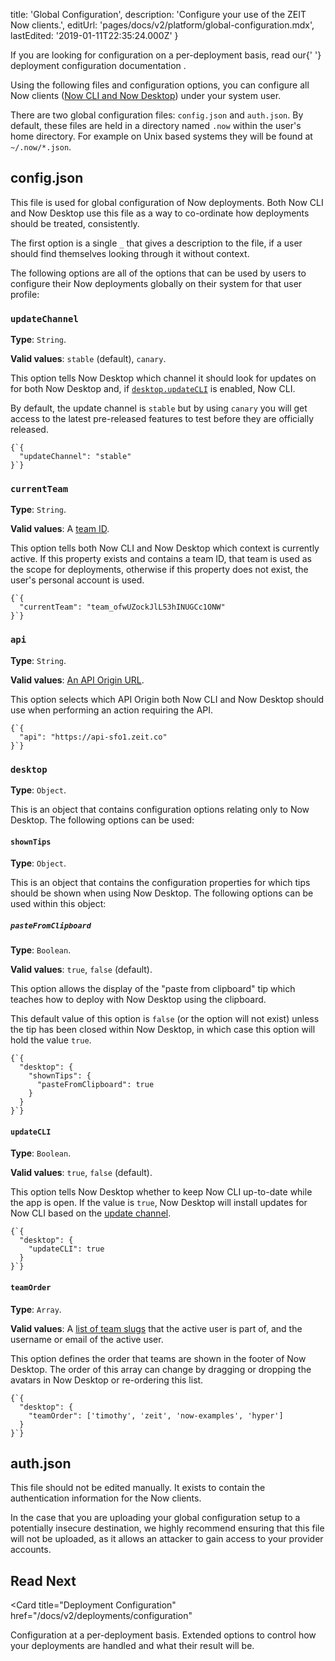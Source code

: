 
  title: 'Global Configuration',
  description: 'Configure your use of the ZEIT Now clients.',
  editUrl: 'pages/docs/v2/platform/global-configuration.mdx',
  lastEdited: '2019-01-11T22:35:24.000Z'
}

<Note>
  If you are looking for configuration on a per-deployment basis, read our{' '}
  <GenericLink href="/docs/v2/deployments/configuration">
    deployment configuration documentation
  </GenericLink>
  .
</Note>

Using the following files and configuration options, you can configure all Now clients ([Now CLI and Now Desktop](/docs/v2/getting-started/installation)) under your system user.

There are two global configuration files: `config.json` and `auth.json`. By default, these files are held in a directory named `.now` within the user's home directory. For example on Unix based systems they will be found at `~/.now/*.json`.

## config.json

This file is used for global configuration of Now deployments. Both Now CLI and Now Desktop use this file as a way to co-ordinate how deployments should be treated, consistently.

The first option is a single `_` that gives a description to the file, if a user should find themselves looking through it without context.

The following options are all of the options that can be used by users to configure their Now deployments globally on their system for that user profile:

### `updateChannel`

**Type**: `String`.

**Valid values**: `stable` (default), `canary`.

This option tells Now Desktop which channel it should look for updates on for both Now Desktop and, if [`desktop.updateCLI`](#updatecli) is enabled, Now CLI.

By default, the update channel is `stable` but by using `canary` you will get access to the latest pre-released features to test before they are officially released.

<Example>
  <Code lang="json">{`{
  "updateChannel": "stable"
}`}</Code>
</Example>

### `currentTeam`

**Type**: `String`.

**Valid values**: A [team ID](docs/api/#endpoints/teams/list-all-your-teams).

This option tells both Now CLI and Now Desktop which context is currently active. If this property exists and contains a team ID, that team is used as the scope for deployments, otherwise if this property does not exist, the user's personal account is used.

<Example>
  <Code lang="json">{`{
  "currentTeam": "team_ofwUZockJlL53hINUGCc1ONW"
}`}</Code>
</Example>

### `api`

**Type**: `String`.

**Valid values**: [An API Origin URL](/docs/api/#api-basics/server-specs/origins).

This option selects which API Origin both Now CLI and Now Desktop should use when performing an action requiring the API.

<Example>
  <Code lang="json">{`{
  "api": "https://api-sfo1.zeit.co"
}`}</Code>
</Example>

### `desktop`

**Type**: `Object`.

This is an object that contains configuration options relating only to Now Desktop. The following options can be used:

#### `shownTips`

**Type**: `Object`.

This is an object that contains the configuration properties for which tips should be shown when using Now Desktop. The following options can be used within this object:

##### `pasteFromClipboard`

**Type**: `Boolean`.

**Valid values**: `true`, `false` (default).

This option allows the display of the "paste from clipboard" tip which teaches how to deploy with Now Desktop using the clipboard.

This default value of this option is `false` (or the option will not exist) unless the tip has been closed within Now Desktop, in which case this option will hold the value `true`.

<Example>
  <Code lang="json">{`{
  "desktop": {
    "shownTips": {
      "pasteFromClipboard": true
    }
  }
}`}</Code>
</Example>

#### `updateCLI`

**Type**: `Boolean`.

**Valid values**: `true`, `false` (default).

This option tells Now Desktop whether to keep Now CLI up-to-date while the app is open. If the value is `true`, Now Desktop will install updates for Now CLI based on the [update channel](#updatechannel).

<Example>
  <Code lang="json">{`{
  "desktop": {
    "updateCLI": true
  }
}`}</Code>
</Example>

#### `teamOrder`

**Type**: `Array`.

**Valid values**: A [list of team slugs](/docs/api/#endpoints/teams/list-all-your-teams) that the active user is part of, and the username or email of the active user.

This option defines the order that teams are shown in the footer of Now Desktop. The order of this array can change by dragging or dropping the avatars in Now Desktop or re-ordering this list.

<Example>
  <Code lang="json">{`{
  "desktop": {
    "teamOrder": ['timothy', 'zeit', 'now-examples', 'hyper']
  }
}`}</Code>
</Example>

## auth.json

This file should not be edited manually. It exists to contain the authentication information for the Now clients.

In the case that you are uploading your global configuration setup to a potentially insecure destination, we highly recommend ensuring that this file will not be uploaded, as it allows an attacker to gain access to your provider accounts.

## Read Next

<Card
  title="Deployment Configuration"
  href="/docs/v2/deployments/configuration"
>
  Configuration at a per-deployment basis. Extended options to control how your
  deployments are handled and what their result will be.
</Card>

